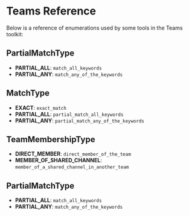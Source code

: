 # Teams Reference

Below is a reference of enumerations used by some tools in the Teams toolkit:

## PartialMatchType

- **PARTIAL_ALL**: `match_all_keywords`
- **PARTIAL_ANY**: `match_any_of_the_keywords`

## MatchType

- **EXACT**: `exact_match`
- **PARTIAL_ALL**: `partial_match_all_keywords`
- **PARTIAL_ANY**: `partial_match_any_of_the_keywords`

## TeamMembershipType

- **DIRECT_MEMBER**: `direct_member_of_the_team`
- **MEMBER_OF_SHARED_CHANNEL**: `member_of_a_shared_channel_in_another_team`

## PartialMatchType

- **PARTIAL_ALL**: `match_all_keywords`
- **PARTIAL_ANY**: `match_any_of_the_keywords`



